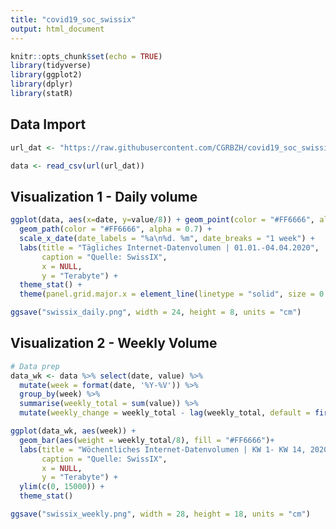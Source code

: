 ```yaml
---
title: "covid19_soc_swissix"
output: html_document
---
```


```r
knitr::opts_chunk$set(echo = TRUE)
library(tidyverse)
library(ggplot2)
library(dplyr)
library(statR)

```

## Data Import

```r

url_dat <- "https://raw.githubusercontent.com/CGRBZH/covid19_soc_swissix/master/Soziales_SwissIXDailyVolume.csv"

data <- read_csv(url(url_dat))

```

## Visualization 1 - Daily volume

```r

ggplot(data, aes(x=date, y=value/8)) + geom_point(color = "#FF6666", alpha = 0.7) +
  geom_path(color = "#FF6666", alpha = 0.7) +
  scale_x_date(date_labels = "%a\n%d. %m", date_breaks = "1 week") +
  labs(title = "Tägliches Internet-Datenvolumen | 01.01.-04.04.2020",
       caption = "Quelle: SwissIX",
       x = NULL,
       y = "Terabyte") +
  theme_stat() +
  theme(panel.grid.major.x = element_line(linetype = "solid", size = 0.25, color = "grey"))

ggsave("swissix_daily.png", width = 24, height = 8, units = "cm")

```

## Visualization 2 - Weekly Volume

```r

# Data prep
data_wk <- data %>% select(date, value) %>%
  mutate(week = format(date, '%Y-%V')) %>%
  group_by(week) %>%
  summarise(weekly_total = sum(value)) %>%
  mutate(weekly_change = weekly_total - lag(weekly_total, default = first(weekly_total)))

ggplot(data_wk, aes(week)) + 
  geom_bar(aes(weight = weekly_total/8), fill = "#FF6666")+
  labs(title = "Wöchentliches Internet-Datenvolumen | KW 1- KW 14, 2020",
       caption = "Quelle: SwissIX",
       x = NULL,
       y = "Terabyte") +
  ylim(c(0, 15000)) +
  theme_stat()

ggsave("swissix_weekly.png", width = 28, height = 18, units = "cm")

```


